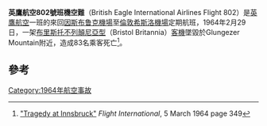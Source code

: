 
{{Infobox Airliner accident
|name        = 英鷹航空802號班機空難
|image       = BRitish Eagle Britannia and Viscount MAN 1964.jpg
|caption     = 
|date        = 1964年2月29日
|Type        = [[可控飛行撞地|可控飛行撞地]]
|occurrence_type = Accident
|Site        = Glungezer Mountain
|coordinates =  
|Passengers  = 75
|Crew        = 8
|Fatalities  = 83
|Survivors   = 0
|Aircraft_type = [[布里斯托不列顛尼亞型|布里斯托不列顛尼亞型]]
|Origin      = [[倫敦希斯洛機場|倫敦希斯洛機場]]
|stopover    =
|Destination =  [[因斯布鲁克機場|因斯布鲁克機場]]
|Operator    =  [[英鷹航空|英鷹航空]]
|Tail_number = 
}}

'''英鷹航空802號班機空難'''（British Eagle International Airlines Flight 802）是[[英鷹航空|英鷹航空]]一班的來回[[因斯布鲁克機場|因斯布鲁克機場]]至[[倫敦希斯洛機場|倫敦希斯洛機場]]定期航班，1964年2月29日，一架[[布里斯托不列顛尼亞型|布里斯托不列顛尼亞型]]（Bristol Britannia）[[客機|客機]]墜毀於Glungezer Mountain附近，造成83名乘客死亡<ref name=Flight349>[http://www.flightglobal.com/pdfarchive/view/1964/1964%20-%200600.html "Tragedy at Innsbruck"] ''Flight International'', 5 March 1964 page 349</ref>。

==參考==
<references/>


{{1964年航空事故}}
[[Category:1964年航空事故|Category:1964年航空事故]]